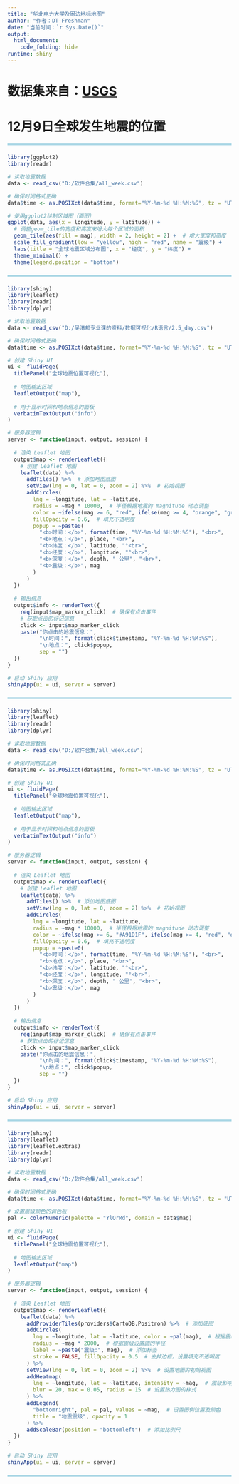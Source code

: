 ---
title: "华北电力大学及周边地标地图"
author: "作者：DT-Freshman"
date: "当前时间：`r Sys.Date()`"
output: 
  html_document:
    code_folding: hide
runtime: shiny
---

# 数据集来自：[USGS](https://earthquake.usgs.gov/earthquakes/map/?extent=-87.82409,645.46875&extent=87.79723,1275.46875&magnitude=all&settings=true)

# 12月9日全球发生地震的位置

<hr style="border: none; height: 4px; background-color: #ADD8E6; margin: 20px auto;">

```{r}
library(ggplot2)
library(readr)

# 读取地震数据
data <- read_csv("D:/软件合集/all_week.csv")

# 确保时间格式正确
data$time <- as.POSIXct(data$time, format="%Y-%m-%d %H:%M:%S", tz = "UTC")

# 使用ggplot2绘制区域图（面图）
ggplot(data, aes(x = longitude, y = latitude)) +
  # 调整geom_tile的宽度和高度来增大每个区域的面积
  geom_tile(aes(fill = mag), width = 2, height = 2) +  # 增大宽度和高度
  scale_fill_gradient(low = "yellow", high = "red", name = "震级") +
  labs(title = "全球地震区域分布图", x = "经度", y = "纬度") +
  theme_minimal() +
  theme(legend.position = "bottom")

```

<hr style="border: none; height: 4px; background-color: #ADD8E6; margin: 20px auto;">

```{r}
library(shiny)
library(leaflet)
library(readr)
library(dplyr)

# 读取地震数据
data <- read_csv("D:/吴清邦专业课的资料/数据可视化/R语言/2.5_day.csv")

# 确保时间格式正确
data$time <- as.POSIXct(data$time, format="%Y-%m-%d %H:%M:%S", tz = "UTC")

# 创建 Shiny UI
ui <- fluidPage(
  titlePanel("全球地震位置可视化"),
  
  # 地图输出区域
  leafletOutput("map"),
  
  # 用于显示时间和地点信息的面板
  verbatimTextOutput("info")
)

# 服务器逻辑
server <- function(input, output, session) {
  
  # 渲染 Leaflet 地图
  output$map <- renderLeaflet({
    # 创建 Leaflet 地图
    leaflet(data) %>%
      addTiles() %>%  # 添加地图底图
      setView(lng = 0, lat = 0, zoom = 2) %>%  # 初始视图
      addCircles(
        lng = ~longitude, lat = ~latitude, 
        radius = ~mag * 10000,  # 半径根据地震的 magnitude 动态调整
        color = ~ifelse(mag >= 6, "red", ifelse(mag >= 4, "orange", "green")),  # 根据 magnitude 设置颜色
        fillOpacity = 0.6,  # 填充不透明度
        popup = ~paste0(
          "<b>时间：</b>", format(time, "%Y-%m-%d %H:%M:%S"), "<br>",
          "<b>地点：</b>", place, "<br>",
          "<b>纬度：</b>", latitude, "°<br>",
          "<b>经度：</b>", longitude, "°<br>",
          "<b>深度：</b>", depth, " 公里", "<br>",
          "<b>震级：</b>", mag
        )
      )
  })
  
  # 输出信息
  output$info <- renderText({
    req(input$map_marker_click)  # 确保有点击事件
    # 获取点击的标记信息
    click <- input$map_marker_click
    paste("你点击的地震信息：", 
          "\n时间：", format(click$timestamp, "%Y-%m-%d %H:%M:%S"),
          "\n地点：", click$popup,
          sep = "")
  })
}

# 启动 Shiny 应用
shinyApp(ui = ui, server = server)
```

<hr style="border: none; height: 4px; background-color: #ADD8E6; margin: 20px auto;">

```{r,echo=FALSE}
library(shiny)
library(leaflet)
library(readr)
library(dplyr)

# 读取地震数据
data <- read_csv("D:/软件合集/all_week.csv")

# 确保时间格式正确
data$time <- as.POSIXct(data$time, format="%Y-%m-%d %H:%M:%S", tz = "UTC")

# 创建 Shiny UI
ui <- fluidPage(
  titlePanel("全球地震位置可视化"),
  
  # 地图输出区域
  leafletOutput("map"),
  
  # 用于显示时间和地点信息的面板
  verbatimTextOutput("info")
)

# 服务器逻辑
server <- function(input, output, session) {
  
  # 渲染 Leaflet 地图
  output$map <- renderLeaflet({
    # 创建 Leaflet 地图
    leaflet(data) %>%
      addTiles() %>%  # 添加地图底图
      setView(lng = 0, lat = 0, zoom = 2) %>%  # 初始视图
      addCircles(
        lng = ~longitude, lat = ~latitude, 
        radius = ~mag * 10000,  # 半径根据地震的 magnitude 动态调整
        color = ~ifelse(mag >= 6, "#A91D1F", ifelse(mag >= 4, "red", "orange")),  # 根据 magnitude 设置颜色
        fillOpacity = 0.6,  # 填充不透明度
        popup = ~paste0(
          "<b>时间：</b>", format(time, "%Y-%m-%d %H:%M:%S"), "<br>",
          "<b>地点：</b>", place, "<br>",
          "<b>纬度：</b>", latitude, "°<br>",
          "<b>经度：</b>", longitude, "°<br>",
          "<b>深度：</b>", depth, " 公里", "<br>",
          "<b>震级：</b>", mag
        )
      )
  })
  
  # 输出信息
  output$info <- renderText({
    req(input$map_marker_click)  # 确保有点击事件
    # 获取点击的标记信息
    click <- input$map_marker_click
    paste("你点击的地震信息：", 
          "\n时间：", format(click$timestamp, "%Y-%m-%d %H:%M:%S"),
          "\n地点：", click$popup,
          sep = "")
  })
}

# 启动 Shiny 应用
shinyApp(ui = ui, server = server)
```

<hr style="border: none; height: 4px; background-color: #ADD8E6; margin: 20px auto;">

```{r}
library(shiny)
library(leaflet)
library(leaflet.extras)
library(readr)
library(dplyr)

# 读取地震数据
data <- read_csv("D:/软件合集/all_week.csv")

# 确保时间格式正确
data$time <- as.POSIXct(data$time, format="%Y-%m-%d %H:%M:%S", tz = "UTC")

# 设置震级颜色的调色板
pal <- colorNumeric(palette = "YlOrRd", domain = data$mag)

# 创建 Shiny UI
ui <- fluidPage(
  titlePanel("全球地震位置可视化"),
  
  # 地图输出区域
  leafletOutput("map")
)

# 服务器逻辑
server <- function(input, output, session) {
  
  # 渲染 Leaflet 地图
  output$map <- renderLeaflet({
    leaflet(data) %>% 
      addProviderTiles(providers$CartoDB.Positron) %>%  # 添加底图
      addCircles(
        lng = ~longitude, lat = ~latitude, color = ~pal(mag),  # 根据震级设置圆的颜色
        radius = ~mag * 2000,  # 根据震级设置圆的半径
        label = ~paste("震级:", mag),  # 添加标签
        stroke = FALSE, fillOpacity = 0.5  # 去掉边框，设置填充不透明度
      ) %>% 
      setView(lng = 0, lat = 0, zoom = 2) %>%  # 设置地图的初始视图
      addHeatmap(
        lng = ~longitude, lat = ~latitude, intensity = ~mag,  # 震级影响热力图的强度
        blur = 20, max = 0.05, radius = 15  # 设置热力图的样式
      ) %>%  
      addLegend(
        "bottomright", pal = pal, values = ~mag,  # 设置图例位置及颜色
        title = "地震震级", opacity = 1
      ) %>% 
      addScaleBar(position = "bottomleft")  # 添加比例尺
  })
}

# 启动 Shiny 应用
shinyApp(ui = ui, server = server)

```

<hr style="border: none; height: 4px; background-color: #ADD8E6; margin: 20px auto;">

```{r}

```
